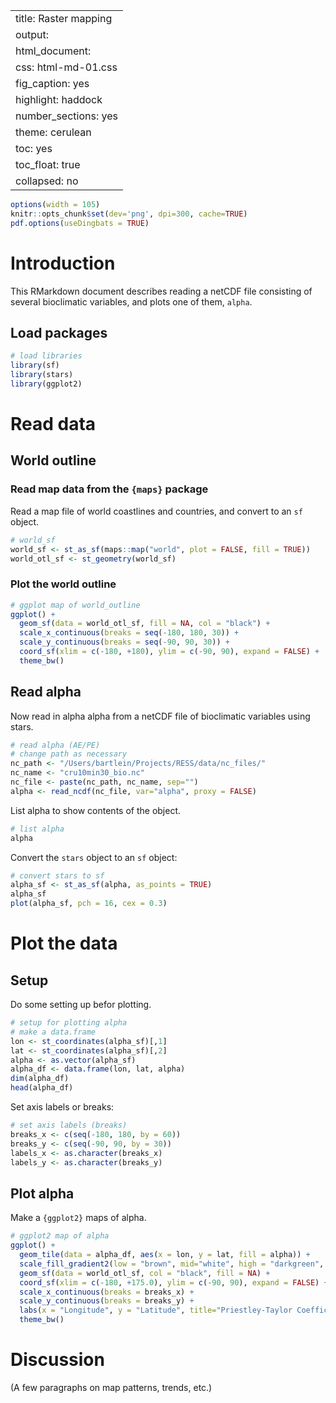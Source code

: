 
---
title:  Raster mapping
output:
  html_document:
    css: html-md-01.css
    fig_caption: yes
    highlight: haddock
    number_sections: yes
    theme: cerulean
    toc: yes
    toc_float: true
    collapsed: no
---

```r
options(width = 105)
knitr::opts_chunk$set(dev='png', dpi=300, cache=TRUE)
pdf.options(useDingbats = TRUE)
```

# Introduction #

This RMarkdown document describes reading a netCDF file consisting of several bioclimatic variables, and plots one of them, `alpha`.

## Load packages ## 

```r
# load libraries
library(sf)
library(stars)
library(ggplot2)
```

# Read data #

## World outline ##

### Read map data from the `{maps}` package ###

Read a map file of  world coastlines and countries, and convert to an `sf` object.

```r
# world_sf
world_sf <- st_as_sf(maps::map("world", plot = FALSE, fill = TRUE))
world_otl_sf <- st_geometry(world_sf)
```

### Plot the world outline ###

```r
# ggplot map of world_outline
ggplot() + 
  geom_sf(data = world_otl_sf, fill = NA, col = "black") + 
  scale_x_continuous(breaks = seq(-180, 180, 30)) +
  scale_y_continuous(breaks = seq(-90, 90, 30)) +
  coord_sf(xlim = c(-180, +180), ylim = c(-90, 90), expand = FALSE) +
  theme_bw()
```

## Read alpha ##

Now read in alpha alpha from a netCDF file of bioclimatic variables using stars.

```r
# read alpha (AE/PE)
# change path as necessary
nc_path <- "/Users/bartlein/Projects/RESS/data/nc_files/"
nc_name <- "cru10min30_bio.nc"
nc_file <- paste(nc_path, nc_name, sep="")
alpha <- read_ncdf(nc_file, var="alpha", proxy = FALSE)
```

List alpha to show contents of the object.

```r
# list alpha
alpha
```

Convert the `stars` object to an `sf` object:

```r
# convert stars to sf
alpha_sf <- st_as_sf(alpha, as_points = TRUE)
alpha_sf
plot(alpha_sf, pch = 16, cex = 0.3)
```

# Plot the data #

## Setup ##

Do some setting up befor plotting.

```r
# setup for plotting alpha
# make a data.frame
lon <- st_coordinates(alpha_sf)[,1]
lat <- st_coordinates(alpha_sf)[,2]
alpha <- as.vector(alpha_sf)
alpha_df <- data.frame(lon, lat, alpha)
dim(alpha_df)
head(alpha_df)
```

Set axis labels or breaks:

```r
# set axis labels (breaks)
breaks_x <- c(seq(-180, 180, by = 60)) 
breaks_y <- c(seq(-90, 90, by = 30)) 
labels_x <- as.character(breaks_x) 
labels_y <- as.character(breaks_y)
```

## Plot alpha ##

Make a `{ggplot2}` maps of alpha.

```r
# ggplot2 map of alpha
ggplot() +
  geom_tile(data = alpha_df, aes(x = lon, y = lat, fill = alpha)) +
  scale_fill_gradient2(low = "brown", mid="white", high = "darkgreen", midpoint = 0.50) +
  geom_sf(data = world_otl_sf, col = "black", fill = NA) +
  coord_sf(xlim = c(-180, +175.0), ylim = c(-90, 90), expand = FALSE) +
  scale_x_continuous(breaks = breaks_x) +
  scale_y_continuous(breaks = breaks_y) +
  labs(x = "Longitude", y = "Latitude", title="Priestley-Taylor Coefficient (alpha) (AE/PE)", fill="alpha") +
  theme_bw()
```

# Discussion #

(A few paragraphs on map patterns, trends, etc.)